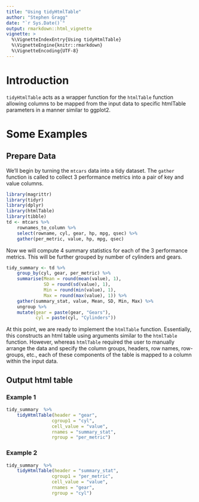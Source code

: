 ```yaml
---
title: "Using tidyHtmlTable"
author: "Stephen Gragg"
date: "`r Sys.Date()`"
output: rmarkdown::html_vignette
vignette: >
  %\VignetteIndexEntry{Using tidyHtmlTable}
  %\VignetteEngine{knitr::rmarkdown}
  %\VignetteEncoding{UTF-8}
---
```


# Introduction

`tidyHtmlTable` acts as a wrapper function for the `htmlTable`
function allowing columns to be mapped from the input data to specific htmlTable 
parameters in a manner similar to ggplot2.

# Some Examples

## Prepare Data

We'll begin by turning the `mtcars` data into a tidy dataset. The 
`gather` function is called to collect 3 performance metrics into a pair 
of key and value columns.

```r
library(magrittr)
library(tidyr)
library(dplyr)
library(htmlTable)
library(tibble)
td <- mtcars %>%
    rownames_to_column %>%
    select(rowname, cyl, gear, hp, mpg, qsec) %>%
    gather(per_metric, value, hp, mpg, qsec)
```

Now we will compute 4 summary statistics for each of the 3 performance metrics.
This will be further grouped by number of cylinders and gears.

```r
tidy_summary <- td %>%
    group_by(cyl, gear, per_metric) %>% 
    summarise(Mean = round(mean(value), 1),
              SD = round(sd(value), 1),
              Min = round(min(value), 1),
              Max = round(max(value), 1)) %>%
    gather(summary_stat, value, Mean, SD, Min, Max) %>% 
    ungroup %>% 
    mutate(gear = paste(gear, "Gears"),
           cyl = paste(cyl, "Cylinders"))
```

At this point, we are ready to implement the `htmlTable` function.
Essentially, this constructs an html table using arguments similar to the 
`htmlTable` function. However, whereas `htmlTable` required the user to manually
arrange the data and specify the column groups, headers, row names, row-groups,
etc., each of these components of the table is mapped to a column within the
input data.

## Output html table

### Example 1

```r
tidy_summary  %>% 
    tidyHtmlTable(header = "gear",
                 cgroup1 = "cyl",
                 cell_value = "value", 
                 rnames = "summary_stat",
                 rgroup = "per_metric")

```

### Example 2

```r
tidy_summary  %>% 
    tidyHtmlTable(header = "summary_stat",
                 cgroup1 = "per_metric",
                 cell_value = "value", 
                 rnames = "gear",
                 rgroup = "cyl")
```
